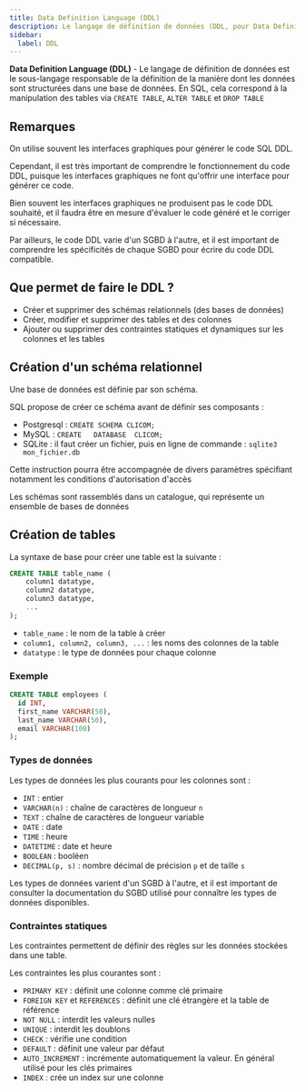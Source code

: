 ```yaml
---
title: Data Definition Language (DDL)
description: Le langage de définition de données (DDL, pour Data Definition Language) est le sous-langage responsable de la définition de la manière dont les données sont structurées dans une base de données.
sidebar:
  label: DDL
---
```



<Slide title="Data Definition Language (DDL)">

**Data Definition Language (DDL)** - Le langage de définition de données est le sous-langage responsable de la définition de la manière dont les données sont structurées dans une base de données. En SQL, cela correspond à la manipulation des tables via `CREATE TABLE`, `ALTER TABLE` et `DROP TABLE`

</Slide>
<Slide>

## Remarques

On utilise souvent les interfaces graphiques pour générer le code SQL DDL.

Cependant, il est très important de comprendre le fonctionnement du code DDL, puisque les interfaces graphiques ne font qu'offrir une interface pour générer ce code.

Bien souvent les interfaces graphiques ne produisent pas le code DDL souhaité, et il faudra être en mesure d'évaluer le code généré et le corriger si nécessaire.

Par ailleurs, le code DDL varie d'un SGBD à l'autre, et il est important de comprendre les spécificités de chaque SGBD pour écrire du code DDL compatible.

</Slide>
<Slide>

## Que permet de faire le DDL ?

- Créer et supprimer des schémas relationnels (des bases de données)
- Créer, modifier et supprimer des tables et des colonnes
- Ajouter ou supprimer des contraintes statiques et dynamiques sur les colonnes et les tables

</Slide>
<Slide>

## Création d'un schéma relationnel

Une base de données est définie par son schéma.

SQL propose de créer ce schéma avant de définir ses composants :

- Postgresql : `CREATE SCHEMA CLICOM;`
- MySQL : `CREATE   DATABASE  CLICOM;`
- SQLite : il faut créer un fichier, puis en ligne de commande : `sqlite3 mon_fichier.db`

Cette instruction pourra être accompagnée de divers paramètres spécifiant notamment les conditions d'autorisation d'accès

Les schémas sont rassemblés dans un catalogue, qui représente un ensemble de bases de données

</Slide>
<Slide>

## Création de tables

La syntaxe de base pour créer une table est la suivante :

```sql
CREATE TABLE table_name (
    column1 datatype,
    column2 datatype,
    column3 datatype,
    ...
);
```

- `table_name` : le nom de la table à créer
- `column1, column2, column3, ...` : les noms des colonnes de la table
- `datatype` : le type de données pour chaque colonne

</Slide>
<Slide>

### Exemple

```sql
CREATE TABLE employees (
  id INT,
  first_name VARCHAR(50),
  last_name VARCHAR(50),
  email VARCHAR(100)
);
```

</Slide>
<Slide>

### Types de données

Les types de données les plus courants pour les colonnes sont :

- `INT` : entier
- `VARCHAR(n)` : chaîne de caractères de longueur `n`
- `TEXT` : chaîne de caractères de longueur variable
- `DATE` : date
- `TIME` : heure
- `DATETIME` : date et heure
- `BOOLEAN` : booléen
- `DECIMAL(p, s)` : nombre décimal de précision `p` et de taille `s`

Les types de données varient d'un SGBD à l'autre, et il est important de consulter la documentation du SGBD utilisé pour connaître les types de données disponibles.

</Slide>
<Slide>

### Contraintes statiques

Les contraintes permettent de définir des règles sur les données stockées dans une table.

Les contraintes les plus courantes sont :

- `PRIMARY KEY` : définit une colonne comme clé primaire
- `FOREIGN KEY` et `REFERENCES` : définit une clé étrangère et la table de référence
- `NOT NULL` : interdit les valeurs nulles
- `UNIQUE` : interdit les doublons
- `CHECK` : vérifie une condition
- `DEFAULT` : définit une valeur par défaut
- `AUTO_INCREMENT` : incrémente automatiquement la valeur. En général utilisé pour les clés primaires
- `INDEX` : crée un index sur une colonne

</Slide>
<Slide>

</Slide>
<Slide>

</Slide>
<Slide>

</Slide>
<Slide>

</Slide>
<Slide>

</Slide>
